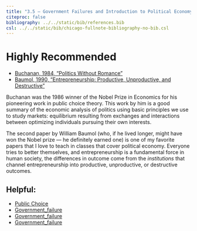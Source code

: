 ```yaml
---
title: "3.5 — Government Failures and Introduction to Political Economy — Readings"
citeproc: false
bibliography: ../../static/bib/references.bib
csl: ../../static/bib/chicago-fullnote-bibliography-no-bib.csl
---
```


# Highly Recommended

- [<i class="fas fa-file-pdf"></i> Buchanan, 1984, "Politics Without Romance"](/readings/Buchanan-1984.pdf)
- [<i class="fas fa-file-pdf"></i> Baumol, 1990, "Entrepreneurship: Productive, Unproductive, and Destructive"](/readings/Baumol-1990.pdf)

Buchanan was the 1986 winner of the Nobel Prize in Economics for his pioneering work in public choice theory. This work by him is a good summary of the economic analysis of politics using basic principles we use to study markets: equilibrium resulting from exchanges and interactions between optimizing individuals pursuing their own interests.

The second paper by William Baumol (who, if he lived longer, might have won the Nobel prize — he definitely earned one) is one of my favorite papers that I love to teach in classes that cover political economy. Everyone tries to better themselves, and entrepreneurship is a fundamental force in human society, the differences in outcome come from the *institutions* that channel entrepreneurship into productive, unproductive, or destructive outcomes.

## Helpful:

- [<i class="fab fa-wikipedia-w"></i> Public Choice](https://en.wikipedia.org/wiki/Public_choice)
- [<i class="fab fa-wikipedia-w"></i> Government_failure](https://en.wikipedia.org/wiki/Government_failure)
- [<i class="fab fa-wikipedia-w"></i> Government_failure](https://en.wikipedia.org/wiki/Rent_seeking)
- [<i class="fab fa-wikipedia-w"></i> Government_failure](https://en.wikipedia.org/wiki/Regulatory_capture)